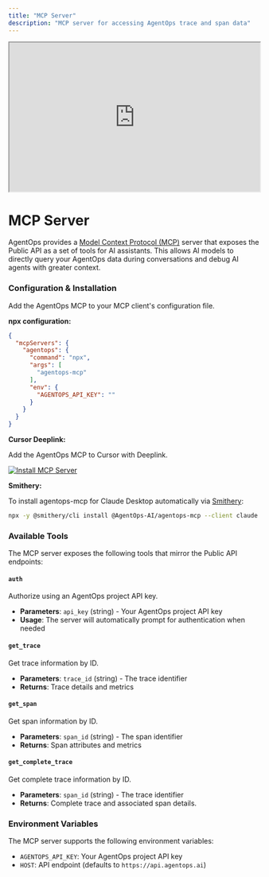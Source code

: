 ```yaml
---
title: "MCP Server"
description: "MCP server for accessing AgentOps trace and span data"
---
```


<iframe
  width="100%"
  height="300"
  src="https://www.youtube.com/embed/lTa3Sk8C4f0?si=3r7GO8N1Csh0P9C5RR"
  title="AgentOps MCP Server"
  allow="accelerometer; autoplay; clipboard-write; encrypted-media; gyroscope; picture-in-picture"
  allowFullScreen
></iframe>

# MCP Server

AgentOps provides a [Model Context Protocol (MCP)](https://modelcontextprotocol.io/) server that exposes the Public API as a set of tools for AI assistants. This allows AI models to directly query your AgentOps data during conversations and debug AI agents with greater context.

### Configuration & Installation

Add the AgentOps MCP to your MCP client's configuration file.

**npx configuration:**
```json
{
  "mcpServers": {
    "agentops": {
      "command": "npx",
      "args": [
        "agentops-mcp"
      ],
      "env": {
        "AGENTOPS_API_KEY": ""
      }
    }
  }
}
```

**Cursor Deeplink:**

Add the AgentOps MCP to Cursor with Deeplink.

[![Install MCP Server](https://cursor.com/deeplink/mcp-install-dark.svg)](https://cursor.com/install-mcp?name=agentops&config=eyJjb21tYW5kIjoibnB4IGFnZW50b3BzLW1jcCIsImVudiI6eyJBR0VOVE9QU19BUElfS0VZIjoiIn19)

**Smithery:**

To install agentops-mcp for Claude Desktop automatically via [Smithery](https://smithery.ai/server/@AgentOps-AI/agentops-mcp):

```bash
npx -y @smithery/cli install @AgentOps-AI/agentops-mcp --client claude
```

### Available Tools

The MCP server exposes the following tools that mirror the Public API endpoints:

#### `auth`
Authorize using an AgentOps project API key.
- **Parameters**: `api_key` (string) - Your AgentOps project API key
- **Usage**: The server will automatically prompt for authentication when needed

#### `get_trace`
Get trace information by ID.
- **Parameters**: `trace_id` (string) - The trace identifier
- **Returns**: Trace details and metrics

#### `get_span`
Get span information by ID.
- **Parameters**: `span_id` (string) - The span identifier
- **Returns**: Span attributes and metrics

#### `get_complete_trace`
Get complete trace information by ID.
- **Parameters**: `span_id` (string) - The trace identifier
- **Returns**: Complete trace and associated span details.

### Environment Variables

The MCP server supports the following environment variables:

- `AGENTOPS_API_KEY`: Your AgentOps project API key
- `HOST`: API endpoint (defaults to `https://api.agentops.ai`)
